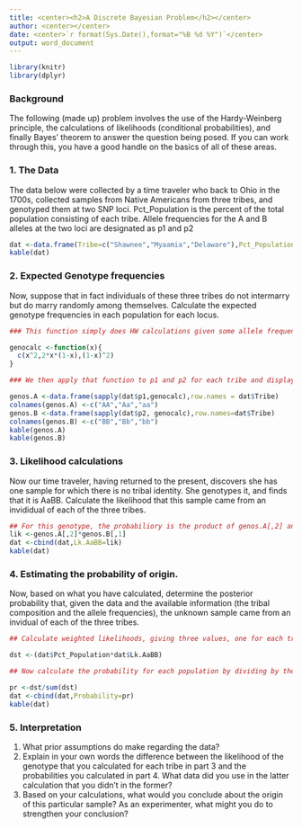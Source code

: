 ```yaml
---
title: <center><h2>A Discrete Bayesian Problem</h2></center>
author: <center></center>
date: <center>`r format(Sys.Date(),format="%B %d %Y")`</center>
output: word_document
---
```

```r
library(knitr)
library(dplyr)
```

### Background

The following (made up) problem involves the use of the Hardy-Weinberg principle, the calculations of likelihoods (conditional probabilities), and finally Bayes' theorem to answer the question being posed.  If you can work through this, you have a good handle on the basics of all of these areas.

### 1.  The Data

The data below were collected by a time traveler who back to Ohio in the 1700s, collected samples from Native Americans from three tribes, and genotyped them at two SNP loci.  Pct_Population is the percent of the total population consisting of each tribe.  Allele frequencies for the A and B alleles at the two loci are designated as p1 and p2

```r
dat <-data.frame(Tribe=c("Shawnee","Myaamia","Delaware"),Pct_Population=c(20,70,10),p1=c(.8,.6,.3),p2=c(.1,.2,.6))
kable(dat)
```

### 2.  Expected Genotype frequencies

Now, suppose that in fact individuals of these three tribes do not intermarry but do marry randomly among themselves.  Calculate the expected genotype frequencies in each population for each locus.

```r

### This function simply does HW calculations given some allele frequency x

genocalc <-function(x){
  c(x^2,2*x*(1-x),(1-x)^2)
}

### We then apply that function to p1 and p2 for each tribe and display the results.

genos.A <-data.frame(sapply(dat$p1,genocalc),row.names = dat$Tribe)
colnames(genos.A) <-c("AA","Aa","aa")
genos.B <-data.frame(sapply(dat$p2, genocalc),row.names=dat$Tribe)
colnames(genos.B) <-c("BB","Bb","bb")
kable(genos.A)
kable(genos.B)
```

### 3.  Likelihood calculations

Now our time traveler, having returned to the present, discovers she has one sample for which there is no tribal identity.  She genotypes it, and finds that it is AaBB.  Calculate the likelihood that this sample came from an invididual of each of the three tribes.

```r
## For this genotype, the probabiliory is the product of genos.A[,2] and genos.B[,1]
lik <-genos.A[,2]*genos.B[,1]
dat <-cbind(dat,Lk.AaBB=lik)
kable(dat)
```

### 4.  Estimating the probability of origin.

Now, based on what you have calculated, determine the posterior probability that, given the data and the available information (the tribal composition and the allele frequencies), the unknown sample came from an invidual of each of the three tribes.

```r
## Calculate weighted likelihoods, giving three values, one for each tribe

dst <-(dat$Pct_Population*dat$Lk.AaBB)

## Now calculate the probability for each population by dividing by the total; add the results to the table

pr <-dst/sum(dst)
dat <-cbind(dat,Probability=pr)
kable(dat)
```

### 5.  Interpretation

1.  What prior assumptions do make regarding the data?
1.  Explain in your own words the difference between the likelihood of the genotype that you calculated for each tribe in part 3 and the probabilities you calculated in part 4.  What data did you use in the latter calculation that you didn't in the former?  
2.  Based on your calculations, what would you conclude about the origin of this particular sample?  As an experimenter, what might you do to strengthen your conclusion?



